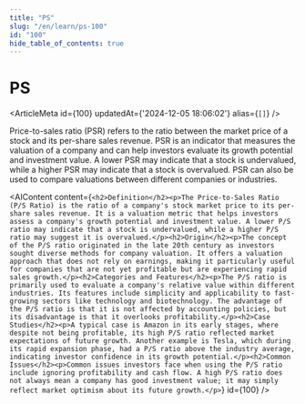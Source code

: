 ```yaml
---
title: "PS"
slug: "/en/learn/ps-100"
id: "100"
hide_table_of_contents: true
---
```



# PS

<ArticleMeta id={100} updatedAt={'2024-12-05 18:06:02'} alias={`[]`} />
<div className='border-solid border-b border-t-0 my-4 border-[var(--ifm-color-gray-300)]' />

Price-to-sales ratio (PSR) refers to the ratio between the market price of a stock and its per-share sales revenue. PSR is an indicator that measures the valuation of a company and can help investors evaluate its growth potential and investment value. A lower PSR may indicate that a stock is undervalued, while a higher PSR may indicate that a stock is overvalued. PSR can also be used to compare valuations between different companies or industries.

<AIContent content={`<h2>Definition</h2><p>The Price-to-Sales Ratio (P/S Ratio) is the ratio of a company's stock market price to its per-share sales revenue. It is a valuation metric that helps investors assess a company's growth potential and investment value. A lower P/S ratio may indicate that a stock is undervalued, while a higher P/S ratio may suggest it is overvalued.</p><h2>Origin</h2><p>The concept of the P/S ratio originated in the late 20th century as investors sought diverse methods for company valuation. It offers a valuation approach that does not rely on earnings, making it particularly useful for companies that are not yet profitable but are experiencing rapid sales growth.</p><h2>Categories and Features</h2><p>The P/S ratio is primarily used to evaluate a company's relative value within different industries. Its features include simplicity and applicability to fast-growing sectors like technology and biotechnology. The advantage of the P/S ratio is that it is not affected by accounting policies, but its disadvantage is that it overlooks profitability.</p><h2>Case Studies</h2><p>A typical case is Amazon in its early stages, where despite not being profitable, its high P/S ratio reflected market expectations of future growth. Another example is Tesla, which during its rapid expansion phase, had a P/S ratio above the industry average, indicating investor confidence in its growth potential.</p><h2>Common Issues</h2><p>Common issues investors face when using the P/S ratio include ignoring profitability and cash flow. A high P/S ratio does not always mean a company has good investment value; it may simply reflect market optimism about its future growth.</p>`} id={100} />
